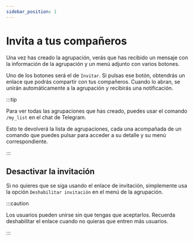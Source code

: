 ```yaml
---
sidebar_position: 1
---
```


# Invita a tus compañeros

Una vez has creado la agrupación, verás que has recibido un mensaje con la información de la agrupación y un menú adjunto con varios botones.

Uno de los botones será el de `Invitar`. Si pulsas ese botón, obtendrás un enlace que podrás compartir con tus compañeros. Cuando lo abran, se unirán automáticamente a la agrupación y recibirás una notificación.

:::tip

Para ver todas las agrupaciones que has creado, puedes usar el comando `/my_list` en el chat de Telegram.

Esto te devolverá la lista de agrupaciones, cada una acompañada de un comando que puedes pulsar para acceder a su detalle y su menú correspondiente.

:::

## Desactivar la invitación

Si no quieres que se siga usando el enlace de invitación, simplemente usa la opción `Deshabilitar invitación` en el menú de la agrupación.

:::caution

Los usuarios pueden unirse sin que tengas que aceptarlos. Recuerda deshabilitar el enlace cuando no quieras que entren más usuarios.

:::
